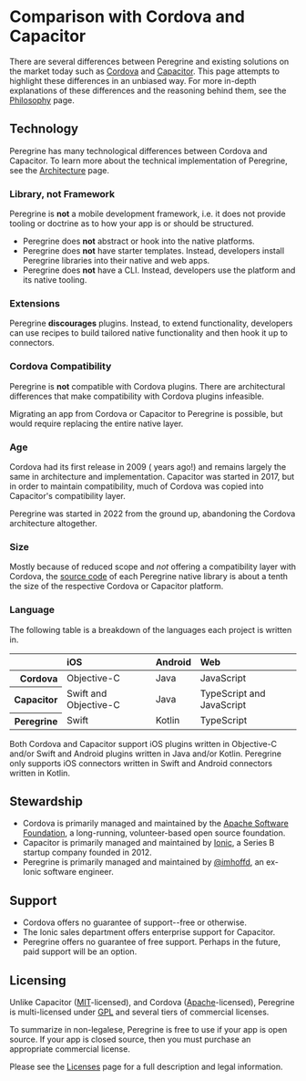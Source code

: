 

# Comparison with Cordova and Capacitor

There are several differences between Peregrine and existing solutions on the
market today such as [Cordova](https://cordova.apache.org) and
[Capacitor](https://capacitorjs.com). This page attempts to highlight these
differences in an unbiased way. For more in-depth explanations of these
differences and the reasoning behind them, see the
[Philosophy](/docs/philosophy) page.

## Technology

Peregrine has many technological differences between Cordova and Capacitor. To
learn more about the technical implementation of Peregrine, see the
[Architecture](/docs/architecture) page.

### Library, not Framework

Peregrine is **not** a mobile development framework, i.e. it does not provide
tooling or doctrine as to how your app is or should be structured.

- Peregrine does **not** abstract or hook into the native platforms.
- Peregrine does **not** have starter templates. Instead, developers install
  Peregrine libraries into their native and web apps.
- Peregrine does **not** have a CLI. Instead, developers use the platform and
  its native tooling.

### Extensions

Peregrine **discourages** plugins. Instead, to extend functionality, developers
can use recipes to build tailored native functionality and then hook it up to
connectors.

### Cordova Compatibility

Peregrine is **not** compatible with Cordova plugins. There are architectural
differences that make compatibility with Cordova plugins infeasible.

Migrating an app from Cordova or Capacitor to Peregrine is possible, but would
require replacing the entire native layer.

### Age

Cordova had its first release in 2009 (<YearsAgo from={2009} /> years ago!) and
remains largely the same in architecture and implementation. Capacitor was
started in 2017, but in order to maintain compatibility, much of Cordova was
copied into Capacitor's compatibility layer.

Peregrine was started in 2022 from the ground up, abandoning the Cordova
architecture altogether.

### Size

Mostly because of reduced scope and _not_ offering a compatibility layer with
Cordova, the [source code](https://github.com/peregrinejs) of each Peregrine
native library is about a tenth the size of the respective Cordova or Capacitor
platform.

### Language

The following table is a breakdown of the languages each project is written in.

<Table>
  <thead>
    <tr>
      <Th borderBottom />
      <Th align="left" borderBottom>iOS</Th>
      <Th align="left" borderBottom>Android</Th>
      <Th align="left" borderBottom>Web</Th>
    </tr>
  </thead>
  <tbody>
    <tr>
      <Th align="right" borderRight>Cordova</Th>
      <td>Objective-C</td>
      <td>Java</td>
      <td>JavaScript</td>
    </tr>
    <tr>
      <Th align="right" borderRight>Capacitor</Th>
      <td>Swift and Objective-C</td>
      <td>Java</td>
      <td>TypeScript and JavaScript</td>
    </tr>
    <tr>
      <Th align="right" borderRight>Peregrine</Th>
      <td>Swift</td>
      <td>Kotlin</td>
      <td>TypeScript</td>
    </tr>
  </tbody>
</Table>

Both Cordova and Capacitor support iOS plugins written in Objective-C and/or
Swift and Android plugins written in Java and/or Kotlin. Peregrine only
supports iOS connectors written in Swift and Android connectors written in
Kotlin.

## Stewardship

- Cordova is primarily managed and maintained by the [Apache Software
  Foundation](https://www.apache.org), a long-running, volunteer-based open
  source foundation.
- Capacitor is primarily managed and maintained by [Ionic](https://ionic.io), a
  Series B startup company founded in 2012.
- Peregrine is primarily managed and maintained by
  [@imhoffd](https://twitter.com/imhoffd), an ex-Ionic software engineer.

## Support

- Cordova offers no guarantee of support--free or otherwise.
- The Ionic sales department offers enterprise support for Capacitor.
- Peregrine offers no guarantee of free support. Perhaps in the future, paid
  support will be an option.

## Licensing

Unlike Capacitor ([MIT](https://en.wikipedia.org/wiki/MIT_License)-licensed),
and Cordova ([Apache](https://en.wikipedia.org/wiki/Apache_License)-licensed),
Peregrine is multi-licensed under
[GPL](https://en.wikipedia.org/wiki/GNU_General_Public_License) and several
tiers of commercial licenses.

To summarize in non-legalese, Peregrine is free to use if your app is open
source. If your app is closed source, then you must purchase an appropriate
commercial license.

Please see the [Licenses](/license) page for a full description and legal
information.

